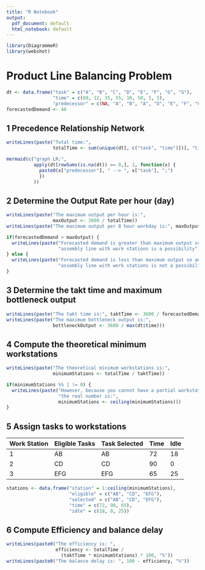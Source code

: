 ```yaml
---
title: "R Notebook"
output:
  pdf_document: default
  html_notebook: default
---
```


```r
library(DiagrammeR)
library(webshot)
```


# Product Line Balancing Problem

```r
dt <- data.frame("task" = c("A", "B", "C", "D", "E", "F", "G", "G"),
                 "time" = c(60, 12, 35, 55, 10, 50, 5, 5),
                 "predecessor" = c(NA, "A", "B", "A", "D", "E", "F", "C"))
forecastedDemand <- 40
```

## 1 Precedence Relationship Network

```r
writeLines(paste("Total time:", 
                 totalTime <- sum(unique(dt[, c("task", "time")])[, "time"])))

mermaid(c("graph LR;",
          apply(dt[rowSums(is.na(dt)) == 0,], 1, function(x) { 
            paste0(x["predecessor"], " --> ", x["task"], ";") 
            })
          ))
```

## 2 Determine the Output Rate per hour (day)

```r
writeLines(paste("The maximum output per hour is:", 
                 maxOutput <- 3600 / totalTime))
writeLines(paste("The maximum output per 8 hour workday is:", maxOutput * 8))

if(forecastedDemand > maxOutput) {
  writeLines(paste("Forecasted demand is greater than maximum output so an",
                   "assembly line with work stations is a possibility"))
} else {
  writeLines(paste("Forecasted demand is less than maximum output so an", 
                   "assembly line with work stations is not a possibility"))
}
```

## 3 Determine the takt time and maximum bottleneck output

```r
writeLines(paste("The takt time is:", taktTime <- 3600 / forecastedDemand))
writeLines(paste("The maximum bottleneck output is:", 
                 bottleneckOutput <- 3600 / max(dt$time)))
```

## 4 Compute the theoretical minimum workstations

```r
writeLines(paste("The theoretical minimum workstations is:", 
                 minimumStations <- totalTime / taktTime))

if(minimumStations %% 1 != 0) {
  writeLines(paste("However, because you cannot have a partial workstation,",
                   "the real number is:", 
                   minimumStations <- ceiling(minimumStations)))
}
```

## 5 Assign tasks to workstations

| Work Station | Eligible Tasks | Task Selected | Time | Idle |
| ------------ | -------------- | ------------- | ---- | ---- |
| 1            | AB             | AB            | 72   | 18   |
| 2            | CD             | CD            | 90   | 0    |
| 3            | EFG            | EFG           | 65   | 25   |

```r
stations <- data.frame("station" = 1:ceiling(minimumStations),
                       "eligible" = c("AB", "CD", "EFG"),
                       "selected" = c("AB", "CD", "EFG"),
                       "time" = c(72, 90, 65),
                       "idle" = c(18, 0, 25))
```

## 6 Compute Efficiency and balance delay

```r
writeLines(paste0("The efficiency is: ", 
                  efficiency <- totalTime / 
                    (taktTime * minimumStations) * 100, "%"))
writeLines(paste0("The balance delay is: ", 100 - efficiency, "%"))
```
